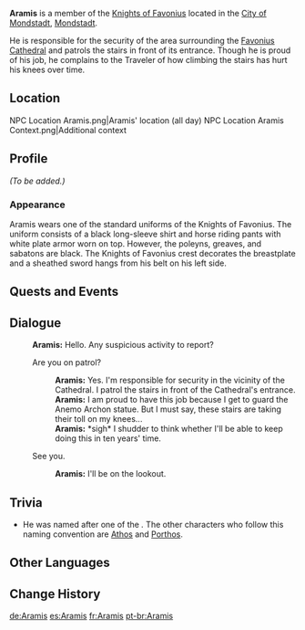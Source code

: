 {{Meta
<!-- REMOVE THIS TEMPLATE AFTER ADDING MISSING INFO -->
|missing_NPC_profile  = yes
}}
{{Character Infobox
|type             = Open-World NPC
|image            = NPC Aramis.png
|region           = Mondstadt
|location         = Mondstadt
|title            = Knight of Favonius
|affiliation      = Knights of Favonius
}}
'''Aramis''' is a member of the [[Knights of Favonius]] located in the [[City of Mondstadt]], [[Mondstadt]].

He is responsible for the security of the area surrounding the [[Favonius Cathedral]] and patrols the stairs in front of its entrance. Though he is proud of his job, he complains to the Traveler of how climbing the stairs has hurt his knees over time.

==Location==
<gallery>
NPC Location Aramis.png|Aramis' location (all day)
NPC Location Aramis Context.png|Additional context
</gallery>

==Profile==
''(To be added.)''

===Appearance===
Aramis wears one of the standard uniforms of the Knights of Favonius. The uniform consists of a black long-sleeve shirt and horse riding pants with white plate armor worn on top. However, the poleyns, greaves, and sabatons are black. The Knights of Favonius crest decorates the breastplate and a sheathed sword hangs from his belt on his left side.

==Quests and Events==
{{Quests and Events}}

==Dialogue==
{{Dialogue Start}}
:'''Aramis:''' Hello. Any suspicious activity to report?
:{{DIcon}} Are you on patrol?
::'''Aramis:''' Yes. I'm responsible for security in the vicinity of the Cathedral. I patrol the stairs in front of the Cathedral's entrance.
::'''Aramis:''' I am proud to have this job because I get to guard the Anemo Archon statue. But I must say, these stairs are taking their toll on my knees...
::'''Aramis:''' *sigh* I shudder to think whether I'll be able to keep doing this in ten years' time.
:{{DIcon}} See you.
::'''Aramis:''' I'll be on the lookout.
{{Dialogue End}}

==Trivia==
* He was named after one of the ''{{w|The Three Musketeers}}.'' The other characters who follow this naming convention are [[Athos (Mondstadt)|Athos]] and [[Porthos]].

==Other Languages==
{{Other Languages
|default_hidden = 1
|en      = Aramis
|zhs     = 阿拉米
|zhs_rm  = Ālāmǐ
|zht     = 阿拉米
|zht_rm  = Ālāmǐ
|ja      = アラミス
|ja_rm   = Aramisu
|ko      = 아라미
|es      = Aramis
|fr      = Aramis
|ru      = Арамис
|th      = Aramis
|vi      = Aramis
|de      = Aramis
|id      = Aramis
|pt      = Aramis
|tr      = Aramis
|it      = Aramis
}}

==Change History==
{{Change History|1.0}}

[[de:Aramis]]
[[es:Aramis]]
[[fr:Aramis]]
[[pt-br:Aramis]]